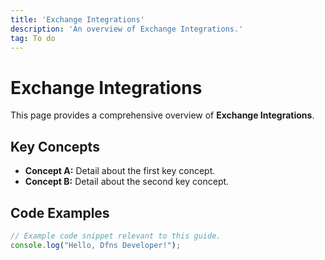 ```yaml
---
title: 'Exchange Integrations'
description: 'An overview of Exchange Integrations.'
tag: To do
---
```


# Exchange Integrations

This page provides a comprehensive overview of **Exchange Integrations**.

## Key Concepts

* **Concept A:** Detail about the first key concept.
* **Concept B:** Detail about the second key concept.

## Code Examples

```typescript
// Example code snippet relevant to this guide.
console.log("Hello, Dfns Developer!");
```
